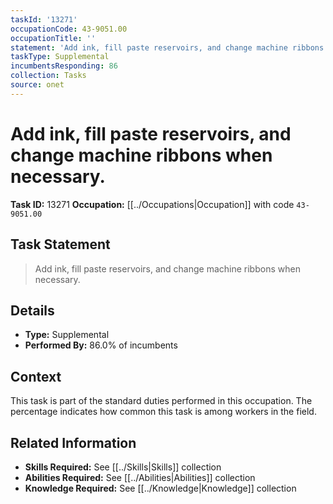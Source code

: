 ```yaml
---
taskId: '13271'
occupationCode: 43-9051.00
occupationTitle: ''
statement: 'Add ink, fill paste reservoirs, and change machine ribbons when necessary.'
taskType: Supplemental
incumbentsResponding: 86
collection: Tasks
source: onet
---
```

# Add ink, fill paste reservoirs, and change machine ribbons when necessary.

**Task ID:** 13271
**Occupation:** [[../Occupations|Occupation]] with code `43-9051.00`

## Task Statement

> Add ink, fill paste reservoirs, and change machine ribbons when necessary.

## Details

- **Type:** Supplemental
- **Performed By:** 86.0% of incumbents

## Context

This task is part of the standard duties performed in this occupation. The percentage indicates how common this task is among workers in the field.

## Related Information

- **Skills Required:** See [[../Skills|Skills]] collection
- **Abilities Required:** See [[../Abilities|Abilities]] collection
- **Knowledge Required:** See [[../Knowledge|Knowledge]] collection
